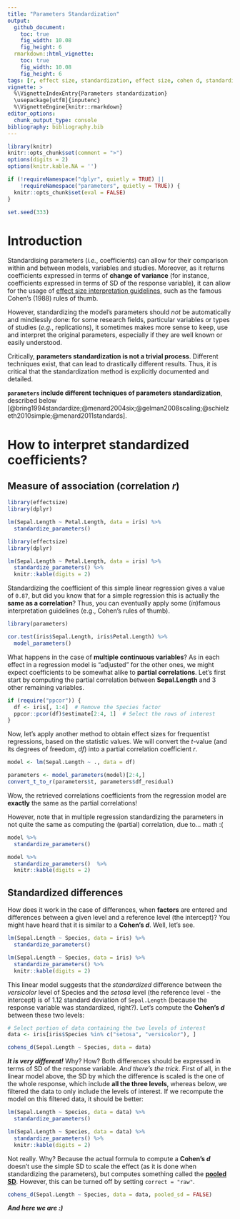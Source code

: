 ---
title: "Parameters Standardization"
output: 
  github_document:
    toc: true
    fig_width: 10.08
    fig_height: 6
  rmarkdown::html_vignette:
    toc: true
    fig_width: 10.08
    fig_height: 6
tags: [r, effect size, standardization, effect size, cohen d, standardized coefficients]
vignette: >
  %\VignetteIndexEntry{Parameters standardization}
  \usepackage[utf8]{inputenc}
  %\VignetteEngine{knitr::rmarkdown}
editor_options: 
  chunk_output_type: console
bibliography: bibliography.bib
---

```{r message=FALSE, warning=FALSE, include=FALSE}
library(knitr)
knitr::opts_chunk$set(comment = ">")
options(digits = 2)
options(knitr.kable.NA = '')

if (!requireNamespace("dplyr", quietly = TRUE) ||
    !requireNamespace("parameters", quietly = TRUE)) {
  knitr::opts_chunk$set(eval = FALSE)
}

set.seed(333)
```

# Introduction

Standardising parameters (*i.e.*, coefficients) can allow for their comparison within and between models, variables and studies. Moreover, as it returns coefficients expressed in terms of **change of variance** (for instance, coefficients expressed in terms of SD of the response variable), it can allow for the usage of [effect size interpretation guidelines](https://easystats.github.io/effectsize/articles/interpret.html), such as the famous Cohen's (1988) rules of thumb.

However, standardizing the model's parameters should *not* be automatically and mindlessly done: for some research fields, particular variables or types of studies (*e.g.*, replications), it sometimes makes more sense to keep, use and interpret the original parameters, especially if they are well known or easily understood.

Critically, **parameters standardization is not a trivial process**. Different techniques exist, that can lead to drastically different results. Thus, it is critical that the standardization method is explicitly documented and detailed.

**`parameters` include different techniques of parameters standardization**, described below [@bring1994standardize;@menard2004six;@gelman2008scaling;@schielzeth2010simple;@menard2011standards].

# How to interpret standardized coefficients?


## Measure of association (correlation *r*)

```{r, warning=FALSE, message=FALSE, eval=FALSE}
library(effectsize)
library(dplyr)

lm(Sepal.Length ~ Petal.Length, data = iris) %>% 
  standardize_parameters()
```
```{r, warning=FALSE, message=FALSE, echo = FALSE}
library(effectsize)
library(dplyr)

lm(Sepal.Length ~ Petal.Length, data = iris) %>% 
  standardize_parameters() %>% 
  knitr::kable(digits = 2)
```

Standardizing the coefficient of this simple linear regression gives a value of `0.87`, but did you know that for a simple regression this is actually the **same as a correlation**? Thus, you can eventually apply some (*in*)famous interpretation guidelines (e.g., Cohen's rules of thumb).

```{r, warning=FALSE, message=FALSE}
library(parameters)

cor.test(iris$Sepal.Length, iris$Petal.Length) %>% 
  model_parameters()
```


What happens in the case of **multiple continuous variables**? As in each effect in a regression model is "adjusted" for the other ones, we might expect coefficients to be somewhat alike to **partial correlations**. Let's first start by computing the partial correlation between **Sepal.Length** and 3 other remaining variables.



```{r, warning=FALSE, message=FALSE}
if (require("ppcor")) {
  df <- iris[, 1:4]  # Remove the Species factor
  ppcor::pcor(df)$estimate[2:4, 1]  # Select the rows of interest
}
```


Now, let's apply another method to obtain effect sizes for frequentist regressions, based on the statistic values. We will convert the *t*-value (and its degrees of freedom, *df*) into a partial correlation coefficient *r*.


```{r, warning=FALSE, message=FALSE}
model <- lm(Sepal.Length ~ ., data = df) 

parameters <- model_parameters(model)[2:4,]
convert_t_to_r(parameters$t, parameters$df_residual)
```

Wow, the retrieved correlations coefficients from the regression model are **exactly** the same as the partial correlations!

However, note that in multiple regression standardizing the parameters in not quite the same as computing the (partial)  correlation, due to... math :(

```{r, warning=FALSE, message=FALSE, eval=FALSE}
model %>% 
  standardize_parameters() 
```
```{r, warning=FALSE, message=FALSE, echo = FALSE}
model %>% 
  standardize_parameters()  %>% 
  knitr::kable(digits = 2)
```

## Standardized differences

How does it work in the case of differences, when **factors** are entered and differences between a given level and a reference level (the intercept)? You might have heard that it is similar to a **Cohen's *d***. Well, let's see.

```{r, warning=FALSE, message=FALSE, eval=FALSE}
lm(Sepal.Length ~ Species, data = iris) %>% 
  standardize_parameters()
```
```{r, warning=FALSE, message=FALSE, echo = FALSE}
lm(Sepal.Length ~ Species, data = iris) %>% 
  standardize_parameters() %>% 
  knitr::kable(digits = 2)
```

This linear model suggests that the *standardized* difference between the *versicolor* level of Species and the *setosa* level (the reference level - the intercept) is of 1.12 standard deviation of `Sepal.Length` (because the response variable was standardized, right?). Let's compute the **Cohen's *d*** between these two levels:

```{r, warning=FALSE, message=FALSE}
# Select portion of data containing the two levels of interest
data <- iris[iris$Species %in% c("setosa", "versicolor"), ]

cohens_d(Sepal.Length ~ Species, data = data) 
```

***It is very different!*** Why? How? Both differences should be expressed in terms of SD of the response variable. *And there's the trick*. First of all, in the linear model above, the SD by which the difference is scaled is the one of the whole response, which include **all the three levels**, whereas below, we filtered the data to only include the levels of interest. If we recompute the model on this filtered data, it should be better:

```{r, warning=FALSE, message=FALSE, eval=FALSE}
lm(Sepal.Length ~ Species, data = data) %>% 
  standardize_parameters()
```
```{r, warning=FALSE, message=FALSE, echo = FALSE}
lm(Sepal.Length ~ Species, data = data) %>% 
  standardize_parameters() %>% 
  knitr::kable(digits = 2)
```

Not really. Why? Because the actual formula to compute a **Cohen's *d*** doesn't use the simple SD to scale the effect (as it is done when standardizing the parameters), but computes something called the [**pooled SD**](https://easystats.github.io/effectsize/reference/sd_pooled.html). However, this can be turned off by setting `correct = "raw"`.

```{r, warning=FALSE, message=FALSE}
cohens_d(Sepal.Length ~ Species, data = data, pooled_sd = FALSE) 
```

***And here we are :)***

<!-- However, it is interesting to note that using the *smart* method when standardizing parameters will give you indices equivalent to **Glass' delta**, which difference is expressed in terms of SD of the intercept (the "reference" factor levels). -->

<!-- ```{r, warning=FALSE, message=FALSE, eval=FALSE} -->
<!-- lm(Sepal.Length ~ Species, data = data) %>%  -->
<!--   standardize_parameters(method = "smart") -->
<!-- ``` -->
<!-- ```{r, warning=FALSE, message=FALSE, echo = FALSE} -->
<!-- lm(Sepal.Length ~ Species, data = data) %>%  -->
<!--   standardize_parameters(method = "smart") %>%  -->
<!--   knitr::kable(digits = 2) -->
<!-- ``` -->
<!-- ```{r, warning=FALSE, message=FALSE} -->
<!-- glass_delta(Sepal.Length ~ Species, data = data) -->
<!-- ``` -->


<!-- ## What about standardized interaction effects? -->

<!-- Well, this one's a mess (at least for me). Help is required to make sense out of it. Otherwise, *NEXT*. -->



<!-- # Standardization methods -->

<!-- ### **"refit"**: Re-fitting the model with standardized data -->

<!-- **This method is based on a complete model re-fit with a standardized version of data**. Hence, this method is equal to standardizing the variables before fitting the model. It is the "purest" and the most accurate (Neter et al., 1989), but it is also the most computationally costly and long (especially for heavy models such as, for instance, for Bayesian models). This method is particularly recommended for complex models that include interactions or transformations (e.g., polynomial or spline terms). -->


<!-- ```{r message=FALSE, warning=FALSE, results='hide'} -->
<!-- library(effectsize) -->

<!-- data <- iris -->
<!-- model <- lm(Sepal.Length ~ Petal.Width + Sepal.Width, data=data) -->

<!-- standardize_parameters(model, method="refit") -->
<!-- ``` -->
<!-- ```{r message=FALSE, warning=FALSE, echo=FALSE} -->
<!-- knitr::kable(standardize_parameters(model, method="refit"), digits=2) -->
<!-- ``` -->

<!-- The `robust` (default to `FALSE`) argument enables a **robust standardization of data**, *i.e.*, based on the **median** and **MAD** instead of the **mean** and **SD**. -->

<!-- ```{r warning=FALSE, message=FALSE, results='hide'} -->
<!-- standardize_parameters(model, method="refit", robust=TRUE) -->
<!-- ``` -->
<!-- ```{r message=FALSE, warning=FALSE, echo=FALSE} -->
<!-- knitr::kable(standardize_parameters(model, method="refit", robust=TRUE), digits=2) -->
<!-- ``` -->


<!-- This method is very flexible as it can be applied to all types of models (linear, logistic...). -->

<!-- ```{r warning=FALSE, message=FALSE, results='hide'} -->
<!-- data$binary <- ifelse(data$Sepal.Width > 3, 1, 0) -->
<!-- model <- glm(binary ~ Species + Sepal.Length, data = data, family="binomial") -->
<!-- standardize_parameters(model, method="refit") -->
<!-- ``` -->
<!-- ```{r message=FALSE, warning=FALSE, echo=FALSE} -->
<!-- knitr::kable(standardize_parameters(model, method="refit"), digits=2) -->
<!-- ``` -->

<!-- ### **"posthoc"**: Refit without refitting -->

<!-- Post-hoc standardization of the parameters, aiming at emulating the results obtained by "refit" without refitting the model. The coefficients are divided by the standard deviation (or MAD if `robust`) of the outcome (which becomes their expression 'unit'). Then, the coefficients related to numeric variables are additionally multiplied by the standard deviation (or MAD if `robust`) of the related terms, so that they correspond to changes of 1 SD of the predictor (e.g., "A change in 1 SD of *x* is related to a change of 0.24 of the SD of *y*). This does not apply to binary variables or factors, so the coefficients are still related to changes in levels. This method is not accurate and tend to give aberrant results when interactions are specified. -->

<!-- ```{r warning=FALSE, message=FALSE, results='hide'} -->
<!-- model <- lm(Sepal.Length ~ Petal.Width + Sepal.Width, data=data) -->
<!-- standardize_parameters(model, method="posthoc") -->
<!-- ``` -->
<!-- ```{r message=FALSE, warning=FALSE, echo=FALSE} -->
<!-- knitr::kable(standardize_parameters(model, method="posthoc"), digits=2) -->
<!-- ``` -->

<!-- ### **"smart"**: Standardization of Model's parameters with Adjustment, Reconnaissance and Transformation -->

<!-- Similar to `method = "posthoc"` in that it does not involve model refitting. The difference is that the SD of the response is computed on the relevant section of the data. For instance, if a factor with 3 levels A (the intercept), B and C is entered as a predictor, the effect corresponding to B vs. A will be scaled by the variance of the response at the intercept only. As a results, the coefficients for effects of factors are similar to a Glass' *delta*. -->


<!-- ```{r warning=FALSE, message=FALSE, results='hide'} -->
<!-- model <- lm(Sepal.Length ~ Petal.Width + Sepal.Width, data=data) -->
<!-- standardize_parameters(model, method="smart") -->
<!-- ``` -->
<!-- ```{r message=FALSE, warning=FALSE, echo=FALSE} -->
<!-- knitr::kable(standardize_parameters(model, method="smart"), digits=2) -->
<!-- ``` -->

<!-- ### **"basic"**: Raw scaling of the model frame -->

<!-- This method is similar to `method = "posthoc"`, but treats all variables as continuous: it also scales the coefficient by the standard deviation of model's matrix' parameter of factors levels (transformed to integers) or binary predictors. Although being inappropriate for these cases, this method is the one implemented by default in other software packages, such as `lm.beta::lm.beta()`. -->

<!-- ## Methods Comparison -->

<!-- We will use the "refit" method as the baseline. We will then compute the differences between these standardized parameters and the ones provided by the other functions. The **bigger the (absolute) number, the worse it is**.  -->

<!-- > **SPOILER ALERT: the standardization implemented in `effectsize` is the most accurate and the most flexible.** -->

<!-- ### Convenience function -->

<!-- ```{r message=FALSE, warning=FALSE} -->
<!-- library(effectsize) -->
<!-- library(lm.beta) -->
<!-- library(MuMIn) -->

<!-- comparison <- function(model, robust=FALSE){ -->
<!--   out <- standardize_parameters(model, method="refit", robust=robust)[1:2] -->

<!--   out$posthoc <- tryCatch({ -->
<!--     out[, 2] - standardize_parameters(model, method="posthoc", robust=robust)[, 2] -->
<!-- }, error = function(error_condition) { -->
<!--     "Error" -->
<!-- }) -->
<!--   out$basic <- tryCatch({ -->
<!--     out[, 2] - standardize_parameters(model, method="basic", robust=robust)[, 2] -->
<!-- }, error = function(error_condition) { -->
<!--     "Error" -->
<!-- }) -->

<!--   out$lm.beta <- tryCatch({ -->
<!--     out[, 2] - lm.beta::lm.beta(model)$standardized.coefficients -->
<!-- }, error = function(error_condition) { -->
<!--     "Error" -->
<!-- }, warning = function(warning_condition) { -->
<!--   "Error" -->
<!-- }) -->

<!--   out$MuMIn <- tryCatch({ -->
<!--     out[, 2] - MuMIn::std.coef(model, partial.sd=FALSE)[, 1] -->
<!-- }, error = function(error_condition) { -->
<!--     "Error" -->
<!-- }) -->

<!--   out[, 2] <- NULL -->
<!--   out -->
<!-- } -->
<!-- ``` -->

<!-- ### Data -->

<!-- ```{r message=FALSE, warning=FALSE} -->
<!-- data <- iris -->
<!-- data$Group_Sepal.Width <- as.factor(ifelse(data$Sepal.Width > 3, "High", "Low")) -->
<!-- data$Binary_Sepal.Width <- as.factor(ifelse(data$Sepal.Width > 3, 1, 0)) -->

<!-- summary(data) -->
<!-- ``` -->

<!-- ### Models with only numeric predictors -->


<!-- #### Linear Model -->

<!-- ```{r message=FALSE, warning=FALSE, results='hide'} -->
<!-- model <- lm(Sepal.Length ~ Petal.Width + Sepal.Width, data=data)  -->
<!-- comparison(model) -->
<!-- ``` -->
<!-- ```{r message=FALSE, warning=FALSE, echo=FALSE} -->
<!-- knitr::kable(comparison(model), digits=2, row.names = FALSE) -->
<!-- ``` -->


<!-- #### Logistic Model -->


<!-- ```{r message=FALSE, warning=FALSE, results='hide'} -->
<!-- model <- glm(Binary_Sepal.Width ~ Petal.Width + Sepal.Length, data=data, family="binomial") -->
<!-- comparison(model) -->
<!-- ``` -->
<!-- ```{r message=FALSE, warning=FALSE, echo=FALSE} -->
<!-- knitr::kable(comparison(model), digits=2, row.names = FALSE) -->
<!-- ``` -->

<!-- #### Linear Mixed Model -->


<!-- ```{r message=FALSE, warning=FALSE, results='hide'} -->
<!-- library(lme4) -->

<!-- model <- lme4::lmer(Sepal.Length ~ Petal.Width + Sepal.Width + (1|Species), data=data) -->
<!-- comparison(model) -->
<!-- ``` -->
<!-- ```{r message=FALSE, warning=FALSE, echo=FALSE} -->
<!-- knitr::kable(comparison(model), digits=2, row.names = FALSE) -->
<!-- ``` -->

<!-- #### Bayesian Models -->

<!-- ```{r message=FALSE, warning=FALSE, eval=FALSE} -->
<!-- library(rstanarm) -->

<!-- model <- stan_glm(Sepal.Length ~ Petal.Width + Sepal.Width, data=data) -->
<!-- comparison(model) -->
<!-- ``` -->
<!-- ```{r message=FALSE, warning=FALSE, echo=FALSE} -->
<!-- library(rstanarm) -->
<!-- model <- stan_glm(Sepal.Length ~ Petal.Width + Sepal.Width, data=data, refresh = 0) -->
<!-- knitr::kable(comparison(model), digits=2, row.names = FALSE) -->
<!-- ``` -->


<!-- For these simple models, **all methods return results equal to the "refit" method** (although the other packages fail). -->


<!-- #### Transformation -->

<!-- ```{r message=FALSE, warning=FALSE, results='hide'} -->
<!-- model <- lm(Sepal.Length ~ poly(Petal.Width, 2) + poly(Sepal.Width, 2), data=data) -->
<!-- comparison(model) -->
<!-- ``` -->
<!-- ```{r message=FALSE, warning=FALSE, echo=FALSE} -->
<!-- knitr::kable(comparison(model), digits=2, row.names = FALSE) -->
<!-- ``` -->

<!-- When transformation are involved (e.g., polynomial transformations), **the basic method becomes very unreliable**. -->



<!-- ### Models with factors -->

<!-- #### Linear Model -->


<!-- ```{r message=FALSE, warning=FALSE, results='hide'} -->
<!-- model <- lm(Sepal.Length ~ Petal.Width + Group_Sepal.Width, data=data)  -->
<!-- comparison(model) -->
<!-- ``` -->
<!-- ```{r message=FALSE, warning=FALSE, echo=FALSE} -->
<!-- knitr::kable(comparison(model), digits=2, row.names = FALSE) -->
<!-- ``` -->



<!-- #### Logistic Model -->


<!-- ```{r message=FALSE, warning=FALSE, results='hide'} -->
<!-- model <- glm(Binary_Sepal.Width ~ Petal.Width + Species, data=data, family="binomial") -->
<!-- comparison(model) -->
<!-- ``` -->
<!-- ```{r message=FALSE, warning=FALSE, echo=FALSE} -->
<!-- knitr::kable(comparison(model), digits=2, row.names = FALSE) -->
<!-- ``` -->


<!-- #### Linear Mixed Model -->


<!-- ```{r message=FALSE, warning=FALSE, results='hide'} -->
<!-- library(lme4) -->

<!-- model <- lme4::lmer(Sepal.Length ~ Petal.Length + Group_Sepal.Width + (1|Species), data=data) -->
<!-- comparison(model) -->
<!-- ``` -->
<!-- ```{r message=FALSE, warning=FALSE, echo=FALSE} -->
<!-- knitr::kable(comparison(model), digits=2, row.names = FALSE) -->
<!-- ``` -->


<!-- #### Bayesian Models -->

<!-- ```{r message=FALSE, warning=FALSE, eval=FALSE} -->
<!-- library(rstanarm) -->

<!-- model <- stan_lmer(Sepal.Length ~ Petal.Width + Group_Sepal.Width + (1|Species), data=data) -->
<!-- comparison(model) -->
<!-- ``` -->
<!-- ```{r message=FALSE, warning=FALSE, echo=FALSE} -->
<!-- library(rstanarm) -->
<!-- model <- stan_lmer(Sepal.Length ~ Petal.Width + Group_Sepal.Width + (1|Species), data=data, refresh = 0, iter = 500) -->
<!-- knitr::kable(comparison(model), digits=2, row.names = FALSE) -->
<!-- ``` -->

<!-- When factors are involved, the basic method (that standardizes the numeric transformation of factors) give again different results. -->



<!-- ### Models with interactions -->

<!-- Long story short, coeffcient obtained via **posthoc** standardization (without refitting the model) go berserk when interactions are involved. However, **this is "normal"**: a regression model estimates coefficient between two variables when the other predictors are at 0 (are *fixed* at 0, that people interpret as *"adjusted for"*). When a standardized data is passed (in the *refit* method), the effects and interactions are estimated at the **means** of the other predictors (because 0 is the mean for a standardized variable). Whereas in posthoc standardization, this coefficient correspond to something different (because the 0 corresponds to something different in standardzed and non-standardized data). In other words, when it comes to interaction, passing standardized data results in a different model, which coefficient have an intrinsically different meaning from unstandardized data. And as [for now](https://github.com/easystats/effectsize/issues/6), we are unable to retrieve one from another. -->


<!-- #### Between continuous -->

<!-- ```{r message=FALSE, warning=FALSE, results='hide'} -->
<!-- model <- lm(Sepal.Length ~ Petal.Width * Sepal.Width, data=data) -->
<!-- comparison(model) -->
<!-- ``` -->
<!-- ```{r message=FALSE, warning=FALSE, echo=FALSE} -->
<!-- knitr::kable(comparison(model), digits=2, row.names = FALSE) -->
<!-- ``` -->

<!-- #### Between factors -->

<!-- ```{r message=FALSE, warning=FALSE, results='hide'} -->
<!-- model <- lm(Sepal.Length ~ Species * Group_Sepal.Width, data=data) -->
<!-- comparison(model) -->
<!-- ``` -->
<!-- ```{r message=FALSE, warning=FALSE, echo=FALSE} -->
<!-- knitr::kable(comparison(model), digits=2, row.names = FALSE) -->
<!-- ``` -->


<!-- #### Between factors and continuous -->

<!-- ```{r message=FALSE, warning=FALSE, results='hide'} -->
<!-- model <- lm(Sepal.Length ~ Petal.Width * Group_Sepal.Width, data=data) -->
<!-- comparison(model) -->
<!-- ``` -->
<!-- ```{r message=FALSE, warning=FALSE, echo=FALSE} -->
<!-- knitr::kable(comparison(model), digits=2, row.names = FALSE) -->
<!-- ``` -->

<!-- ```{r message=FALSE, warning=FALSE, results='hide'} -->
<!-- model <- lm(Sepal.Length ~ Group_Sepal.Width * Petal.Width, data=data) -->
<!-- comparison(model) -->
<!-- ``` -->
<!-- ```{r message=FALSE, warning=FALSE, echo=FALSE} -->
<!-- knitr::kable(comparison(model), digits=2, row.names = FALSE) -->
<!-- ``` -->


<!-- ## Conclusion -->

<!-- Use `refit` if possible, but if no interactions, can use `posthoc` or `smart`. -->


<!-- # References -->



